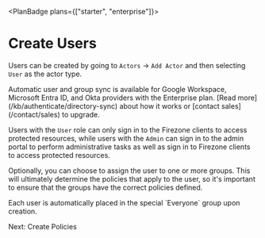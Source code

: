 
<PlanBadge plans={["starter", "enterprise"]}>

# Create Users

</PlanBadge>

Users can be created by going to `Actors` -> `Add Actor` and then selecting
`User` as the actor type.

<Alert color="info">
  Automatic user and group sync is available for Google Workspace, Microsoft
  Entra ID, and Okta providers with the Enterprise plan. [Read
  more](/kb/authenticate/directory-sync) about how it works or [contact
  sales](/contact/sales) to upgrade.
</Alert>

Users with the `User` role can only sign in to the Firezone clients to access
protected resources, while users with the `Admin` can sign in to the admin
portal to perform administrative tasks as well as sign in to Firezone clients to
access protected resources.

Optionally, you can choose to assign the user to one or more groups. This will
ultimately determine the policies that apply to the user, so it's important to
ensure that the groups have the correct policies defined.

<Alert color="warning">
  Each user is automatically placed in the special `Everyone` group upon
  creation.
</Alert>

<NextStep href="/kb/deploy/policies">Next: Create Policies</NextStep>

<SupportOptions />
